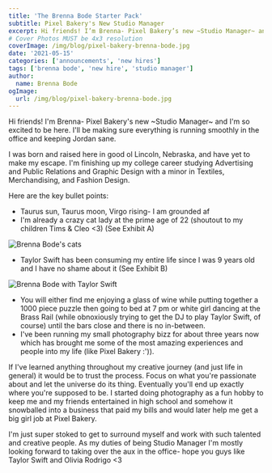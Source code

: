 ```yaml
---
title: 'The Brenna Bode Starter Pack'
subtitle: Pixel Bakery's New Studio Manager
excerpt: Hi friends! I’m Brenna- Pixel Bakery’s new ~Studio Manager~ and I’m so excited to be here. I’ll be making sure everything is running smoothly in the office and keeping Jordan sane.
# Cover Photos MUST be 4x3 resolution
coverImage: /img/blog/pixel-bakery-brenna-bode.jpg
date: '2021-05-15'
categories: ['announcements', 'new hires']
tags: ['brenna bode', 'new hire', 'studio manager']
author:
  name: Brenna Bode
ogImage:
  url: /img/blog/pixel-bakery-brenna-bode.jpg
---
```


Hi friends! I'm Brenna- Pixel Bakery's new ~Studio Manager~ and I'm so excited to be here. I'll be making sure everything is running smoothly in the office and keeping Jordan sane.

I was born and raised here in good ol Lincoln, Nebraska, and have yet to make my escape. I'm finishing up my college career studying Advertising and Public Relations and Graphic Design with a minor in Textiles, Merchandising, and Fashion Design.

Here are the key bullet points:

- Taurus sun, Taurus moon, Virgo rising- I am grounded af
- I'm already a crazy cat lady at the prime age of 22 (shoutout to my children Tims & Cleo <3) (See Exhibit A)

![Brenna Bode's cats](https://cdn.pixelbakery.com/img/blog/brenna-bode-cats.jpg)

- Taylor Swift has been consuming my entire life since I was 9 years old and I have no shame about it (See Exhibit B)

![Brenna Bode with Taylor Swift](https://cdn.pixelbakery.com/img/blog/brenna-bode-taylor-swift.jpg)

- You will either find me enjoying a glass of wine while putting together a 1000 piece puzzle then going to bed at 7 pm or white girl dancing at the Brass Rail (while obnoxiously trying to get the DJ to play Taylor Swift, of course) until the bars close and there is no in-between.
- I've been running my small photography bizz for about three years now which has brought me some of the most amazing experiences and people into my life (like Pixel Bakery :')).

If I've learned anything throughout my creative journey (and just life in general) it would be to trust the process. Focus on what you're passionate about and let the universe do its thing. Eventually you'll end up exactly where you're supposed to be. I started doing photography as a fun hobby to keep me and my friends entertained in high school and somehow it snowballed into a business that paid my bills and would later help me get a big girl job at Pixel Bakery.

I'm just super stoked to get to surround myself and work with such talented and creative people. As my duties of being Studio Manager I'm mostly looking forward to taking over the aux in the office- hope you guys like Taylor Swift and Olivia Rodrigo <3
